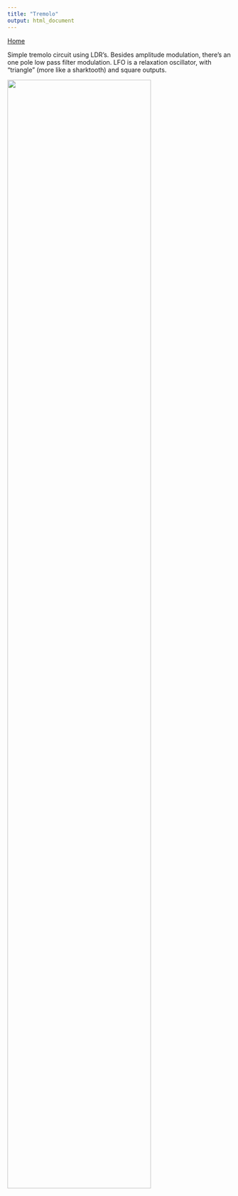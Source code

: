 ```yaml
---
title: "Tremolo"
output: html_document
---
```


[Home](../)

Simple tremolo circuit using LDR's. Besides amplitude modulation, there's an one pole low pass filter modulation.
LFO is a relaxation oscillator, with "triangle" (more like a sharktooth) and square outputs.


![](../img/tremolo.jpg){width=80%}